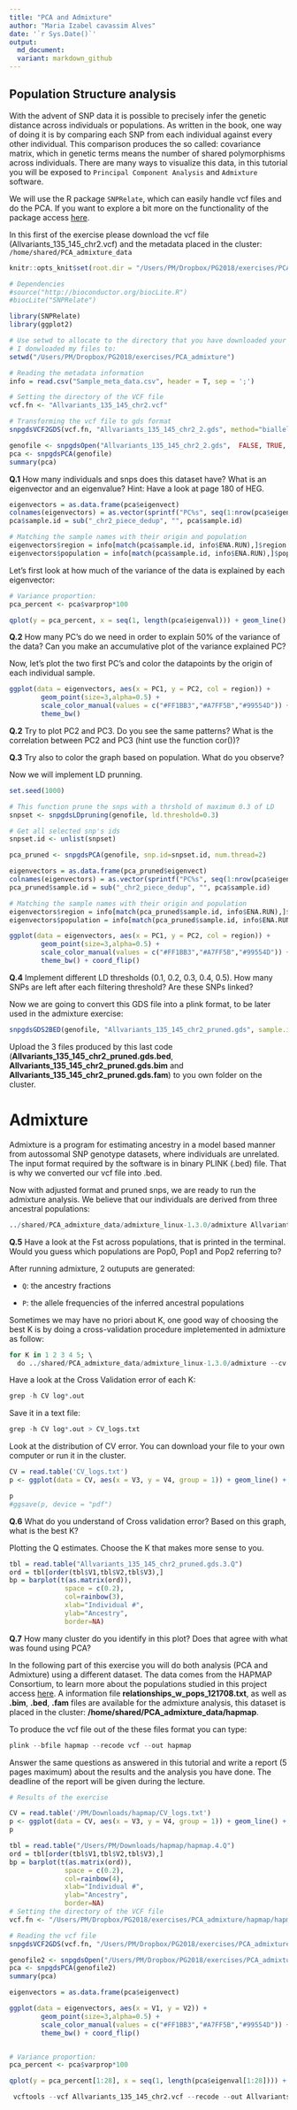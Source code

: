 ```yaml
---
title: "PCA and Admixture"
author: "Maria Izabel cavassim Alves"
date: '`r Sys.Date()`'
output:
  md_document:
  variant: markdown_github
---
```


## Population Structure analysis

With the advent of SNP data it is possible to precisely infer the genetic distance across individuals or populations. As written in the book, one way of doing it is by comparing each SNP from each individual against every other individual. This comparison produces the so called: covariance matrix, which in genetic terms means the number of shared polymorphisms across individuals.
There are many ways to visualize this data, in this tutorial you will be exposed to `Principal Component Analysis` and `Admixture` software.

We will use the R package `SNPRelate`, which can easily handle vcf files and do the PCA. If you want to explore a bit more on the functionality of the package access [here](https://www.rdocumentation.org/packages/SNPRelate/versions/1.6.4).

In this first of the exercise please download the vcf file (Allvariants_135_145_chr2.vcf) and the metadata placed in the cluster: `/home/shared/PCA_admixture_data`

```r
knitr::opts_knit$set(root.dir = "/Users/PM/Dropbox/PG2018/exercises/PCA_admixture")
```


```r
# Dependencies
#source("http://bioconductor.org/biocLite.R")
#biocLite("SNPRelate")

library(SNPRelate)
library(ggplot2)

# Use setwd to allocate to the directory that you have downloaded your files from cluster.
# I donwloaded my files to: 
setwd("/Users/PM/Dropbox/PG2018/exercises/PCA_admixture")

# Reading the metadata information 
info = read.csv("Sample_meta_data.csv", header = T, sep = ';')

# Setting the directory of the VCF file 
vcf.fn <- "Allvariants_135_145_chr2.vcf"

# Transforming the vcf file to gds format
snpgdsVCF2GDS(vcf.fn, "Allvariants_135_145_chr2_2.gds", method="biallelic.only")

genofile <- snpgdsOpen("Allvariants_135_145_chr2_2.gds",  FALSE, TRUE, TRUE)
pca <- snpgdsPCA(genofile)
summary(pca)
```

**Q.1** How many individuals and snps does this dataset have? What is an eigenvector and an eigenvalue? Hint: Have a look at page 180 of HEG. 

```r
eigenvectors = as.data.frame(pca$eigenvect)
colnames(eigenvectors) = as.vector(sprintf("PC%s", seq(1:nrow(pca$eigenvect))))
pca$sample.id = sub("_chr2_piece_dedup", "", pca$sample.id)

# Matching the sample names with their origin and population
eigenvectors$region = info[match(pca$sample.id, info$ENA.RUN),]$region 
eigenvectors$population = info[match(pca$sample.id, info$ENA.RUN),]$population
```

Let's first look at how much of the variance of the data is explained by each eigenvector:
```r
# Variance proportion:
pca_percent <- pca$varprop*100

qplot(y = pca_percent, x = seq(1, length(pca$eigenval))) + geom_line() + geom_point() + theme_bw() + xlab("PC's") + ylab("Variance explained (%)") 

```

**Q.2** How many PC's do we need in order to explain 50% of the variance of the data? Can you make an accumulative plot of the variance explained PC?


Now, let's plot the two first PC's and color the datapoints by the origin of each individual sample.
```r
ggplot(data = eigenvectors, aes(x = PC1, y = PC2, col = region)) + 
        geom_point(size=3,alpha=0.5) +
        scale_color_manual(values = c("#FF1BB3","#A7FF5B","#99554D")) +
        theme_bw()
```

**Q.2** Try to plot PC2 and PC3. Do you see the same patterns? What is the correlation between PC2 and PC3 (hint use the function cor())?

**Q.3** Try also to color the graph based on population. What do you observe?

Now we will implement LD prunning. 
```r
set.seed(1000)

# This function prune the snps with a thrshold of maximum 0.3 of LD
snpset <- snpgdsLDpruning(genofile, ld.threshold=0.3)

# Get all selected snp's ids
snpset.id <- unlist(snpset)

pca_pruned <- snpgdsPCA(genofile, snp.id=snpset.id, num.thread=2)

eigenvectors = as.data.frame(pca_pruned$eigenvect)
colnames(eigenvectors) = as.vector(sprintf("PC%s", seq(1:nrow(pca$eigenvect))))
pca_pruned$sample.id = sub("_chr2_piece_dedup", "", pca$sample.id)

# Matching the sample names with their origin and population
eigenvectors$region = info[match(pca_pruned$sample.id, info$ENA.RUN),]$region 
eigenvectors$population = info[match(pca_pruned$sample.id, info$ENA.RUN),]$population

ggplot(data = eigenvectors, aes(x = PC1, y = PC2, col = region)) + 
        geom_point(size=3,alpha=0.5) +
        scale_color_manual(values = c("#FF1BB3","#A7FF5B","#99554D")) +
        theme_bw() + coord_flip()
```

**Q.4** Implement different LD thresholds (0.1, 0.2, 0.3, 0.4, 0.5). How many SNPs are left after each filtering threshold? Are these SNPs linked? 


Now we are going to convert this GDS file into a plink format, to be later used in the admixture exercise:

```r
snpgdsGDS2BED(genofile, "Allvariants_135_145_chr2_pruned.gds", sample.id=NULL, snp.id=snpset.id, snpfirstdim=NULL, verbose=TRUE)
```

Upload the 3 files produced by this last code (**Allvariants_135_145_chr2_pruned.gds.bed**, **Allvariants_135_145_chr2_pruned.gds.bim** and **Allvariants_135_145_chr2_pruned.gds.fam**) to you own folder on the cluster.

# Admixture
Admixture is a program for estimating ancestry in a model based manner from autossomal SNP genotype datasets, where individuals are unrelated. The input format required by the software is in binary PLINK (.bed) file. That is why we converted our vcf file into .bed.

Now with adjusted format and pruned snps, we are ready to run the admixture analysis. We believe that our individuals are derived from three ancestral populations:

```r
../shared/PCA_admixture_data/admixture_linux-1.3.0/admixture Allvariants_135_145_chr2_pruned.gds.bed 3
```

**Q.5** Have a look at the Fst across populations, that is printed in the terminal. Would you guess which populations are Pop0, Pop1 and Pop2 referring to?

After running admixture, 2 outuputs are generated:

- `Q`: the ancestry fractions

- `P`: the allele frequencies of the inferred ancestral populations 

Sometimes we may have no priori about K, one good way of choosing the best K is by doing a cross-validation procedure impletemented in admixture as follow:

```r
for K in 1 2 3 4 5; \
  do ../shared/PCA_admixture_data/admixture_linux-1.3.0/admixture --cv Allvariants_135_145_chr2_pruned.gds.bed $K | tee log${K}.out; done
```

Have a look at the Cross Validation error of each K:

``` r
grep -h CV log*.out
```

Save it in a text file:
``` r
grep -h CV log*.out > CV_logs.txt
``` 

Look at the distribution of CV error. You can download your file to your own computer or run it in the cluster.
```r
CV = read.table('CV_logs.txt')
p <- ggplot(data = CV, aes(x = V3, y = V4, group = 1)) + geom_line() + geom_point() + theme_bw() + labs(x = 'Number of clusters', y = 'Cross validation error')

p
#ggsave(p, device = "pdf")
```

**Q.6** What do you understand of Cross validation error? Based on this graph, what is the best K?

Plotting the Q estimates. Choose the K that makes more sense to you.
```r
tbl = read.table("Allvariants_135_145_chr2_pruned.gds.3.Q")
ord = tbl[order(tbl$V1,tbl$V2,tbl$V3),]
bp = barplot(t(as.matrix(ord)), 
              space = c(0.2),
              col=rainbow(3),
              xlab="Individual #", 
              ylab="Ancestry",
              border=NA)
```

**Q.7** How many cluster do you identify in this plot? Does that agree with what was found using PCA? 

In the following part of this exercise you will do both analysis (PCA and Admixture) using a different dataset. The data comes from the HAPMAP Consortium, to learn more about the populations studied in this project access [here](http://www.sanger.ac.uk/resources/downloads/human/hapmap3.html). A information file **relationships_w_pops_121708.txt**, as well as **.bim**, **.bed**, **.fam** files are available for the admixture analysis, this dataset is placed in the cluster: **/home/shared/PCA_admixture_data/hapmap**. 

To produce the vcf file out of the these files format you can type:

```r
plink --bfile hapmap --recode vcf --out hapmap
```

Answer the same questions as answered in this tutorial and write a report (5 pages maximum) about the results and the analysis you have done. The deadline of the report will be given during the lecture.

```r
# Results of the exercise

CV = read.table('/PM/Downloads/hapmap/CV_logs.txt')
p <- ggplot(data = CV, aes(x = V3, y = V4, group = 1)) + geom_line() + geom_point() + theme_bw() + labs(x = 'Number of clusters', y = 'Cross validation error')
p

tbl = read.table("/Users/PM/Downloads/hapmap/hapmap.4.Q")
ord = tbl[order(tbl$V1,tbl$V2,tbl$V3),]
bp = barplot(t(as.matrix(ord)), 
              space = c(0.2),
              col=rainbow(4),
              xlab="Individual #", 
              ylab="Ancestry",
              border=NA)
# Setting the directory of the VCF file 
vcf.fn <- "/Users/PM/Dropbox/PG2018/exercises/PCA_admixture/hapmap/hapmap.vcf"

# Reading the vcf file
snpgdsVCF2GDS(vcf.fn, "/Users/PM/Dropbox/PG2018/exercises/PCA_admixture/hapmap/data.gds",  method="biallelic.only")

genofile2 <- snpgdsOpen("/Users/PM/Dropbox/PG2018/exercises/PCA_admixture/hapmap/data.gds",  FALSE, TRUE, TRUE)
pca <- snpgdsPCA(genofile2)
summary(pca)

eigenvectors = as.data.frame(pca$eigenvect)

ggplot(data = eigenvectors, aes(x = V1, y = V2)) + 
        geom_point(size=3,alpha=0.5) +
        scale_color_manual(values = c("#FF1BB3","#A7FF5B","#99554D")) +
        theme_bw() + coord_flip()


# Variance proportion:
pca_percent <- pca$varprop*100

qplot(y = pca_percent[1:28], x = seq(1, length(pca$eigenval[1:28]))) + geom_line() + geom_point() + theme_bw() + xlab("PC's") + ylab("Variance explained (%)") 

```


```r
 vcftools --vcf Allvariants_135_145_chr2.vcf --recode --out Allvariants_135_145_chr2_test.vcf --remove-indv ERR1025639_chr2_piece_dedup
```
